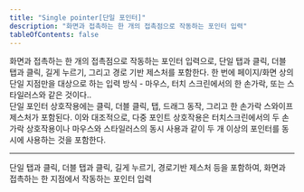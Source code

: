 ```yaml
---
title: "Single pointer[단일 포인터]"
description: "화면과 접촉하는 한 개의 접촉점으로 작동하는 포인터 입력"
tableOfContents: false
---
```


<Badge text="2024년 12월 12일 기준" variant="caution" size="large" />
화면과 접촉하는 한 개의 접촉점으로 작동하는 포인터 입력으로, 단일 탭과 클릭, 더블 탭과 클릭, 길게 누르기, 그리고 경로 기반 제스처를 포함한다. 한 번에 페이지/화면 상의 단일 지점만을 대상으로 하는 입력 방식 - 마우스, 터치 스크린에서의 한 손가락, 또는 스타일러스와 같은 것이다..

<Aside title="참고">
단일 포인터 상호작용에는 클릭, 더블 클릭, 탭, 드래그 동작, 그리고 한 손가락 스와이프 제스처가 포함된다. 이와 대조적으로, 다중 포인트 상호작용은 터치스크린에서의 두 손가락 상호작용이나 마우스와 스타일러스의 동시 사용과 같이 두 개 이상의 포인터를 동시에 사용하는 것을 포함한다.
</Aside>


* * *

<Badge text="2023년 10월 5일 기준" variant="note" size="large" />

단일 탭과 클릭, 더블 탭과 클릭, 길게 누르기, 경로기반 제스처 등을 포함하여, 화면과 접촉하는 한 지점에서 작동하는 포인터 입력

